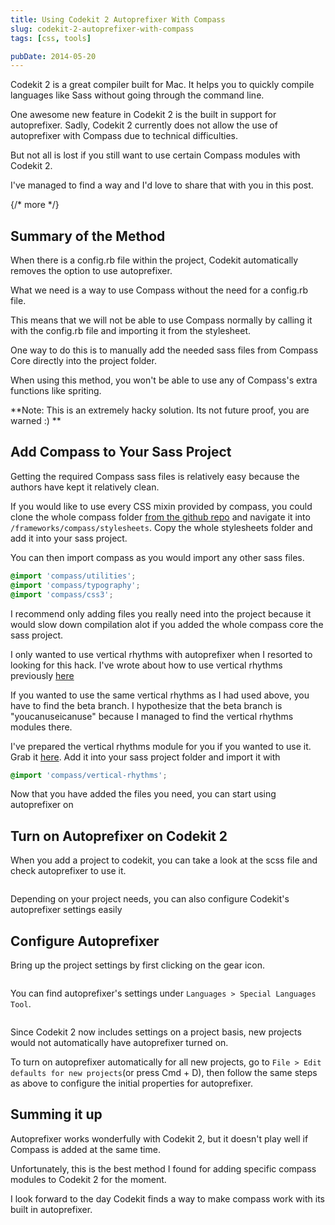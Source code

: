 ```yaml
---
title: Using Codekit 2 Autoprefixer With Compass
slug: codekit-2-autoprefixer-with-compass
tags: [css, tools]

pubDate: 2014-05-20
---
```


Codekit 2 is a great compiler built for Mac. It helps you to quickly compile languages like Sass without going through the command line.

One awesome new feature in Codekit 2 is the built in support for autoprefixer. Sadly, Codekit 2 currently does not allow the use of autoprefixer with Compass due to technical difficulties.

But not all is lost if you still want to use certain Compass modules with Codekit 2.

I've managed to find a way and I'd love to share that with you in this post.

{/* more */}

## Summary of the Method

When there is a config.rb file within the project, Codekit automatically removes the option to use autoprefixer.

What we need is a way to use Compass without the need for a config.rb file.

This means that we will not be able to use Compass normally by calling it with the config.rb file and importing it from the stylesheet.

One way to do this is to manually add the needed sass files from Compass Core directly into the project folder.

When using this method, you won't be able to use any of Compass's extra functions like spriting.

**Note: This is an extremely hacky solution. Its not future proof, you are warned :) **

## Add Compass to Your Sass Project

Getting the required Compass sass files is relatively easy because the authors have kept it relatively clean.

If you would like to use every CSS mixin provided by compass, you could clone the whole compass folder [from the github repo][1] and navigate it into `/frameworks/compass/stylesheets`. Copy the whole stylesheets folder and add it into your sass project.

You can then import compass as you would import any other sass files.

```scss
@import 'compass/utilities';
@import 'compass/typography';
@import 'compass/css3';
```

I recommend only adding files you really need into the project because it would slow down compilation alot if you added the whole compass core the sass project.

I only wanted to use vertical rhythms with autoprefixer when I resorted to looking for this hack. I've wrote about how to use vertical rhythms previously [here]()

If you wanted to use the same vertical rhythms as I had used above, you have to find the beta branch. I hypothesize that the beta branch is "youcanuseicanuse" because I managed to find the vertical rhythms modules there.

I've prepared the vertical rhythms module for you if you wanted to use it. Grab it [here](). Add it into your sass project folder and import it with

```scss
@import 'compass/vertical-rhythms';
```

Now that you have added the files you need, you can start using autoprefixer on

## Turn on Autoprefixer on Codekit 2

When you add a project to codekit, you can take a look at the scss file and check autoprefixer to use it.

<Image src="/assets/2014/05/codekit.png" alt="" />

Depending on your project needs, you can also configure Codekit's autoprefixer settings easily

## Configure Autoprefixer

Bring up the project settings by first clicking on the gear icon.

<Image src="/assets/2014/05/codekit-2.png" alt="" />

You can find autoprefixer's settings under `Languages > Special Languages Tool`.

<Image src="/assets/2014/05/codekit-3.png" alt="" />

Since Codekit 2 now includes settings on a project basis, new projects would not automatically have autoprefixer turned on.

To turn on autoprefixer automatically for all new projects, go to `File > Edit defaults for new projects`(or press Cmd + D), then follow the same steps as above to configure the initial properties for autoprefixer.

## Summing it up

Autoprefixer works wonderfully with Codekit 2, but it doesn't play well if Compass is added at the same time.

Unfortunately, this is the best method I found for adding specific compass modules to Codekit 2 for the moment.

I look forward to the day Codekit finds a way to make compass work with its built in autoprefixer.

[1]: https://github.com/chriseppstein/compass
